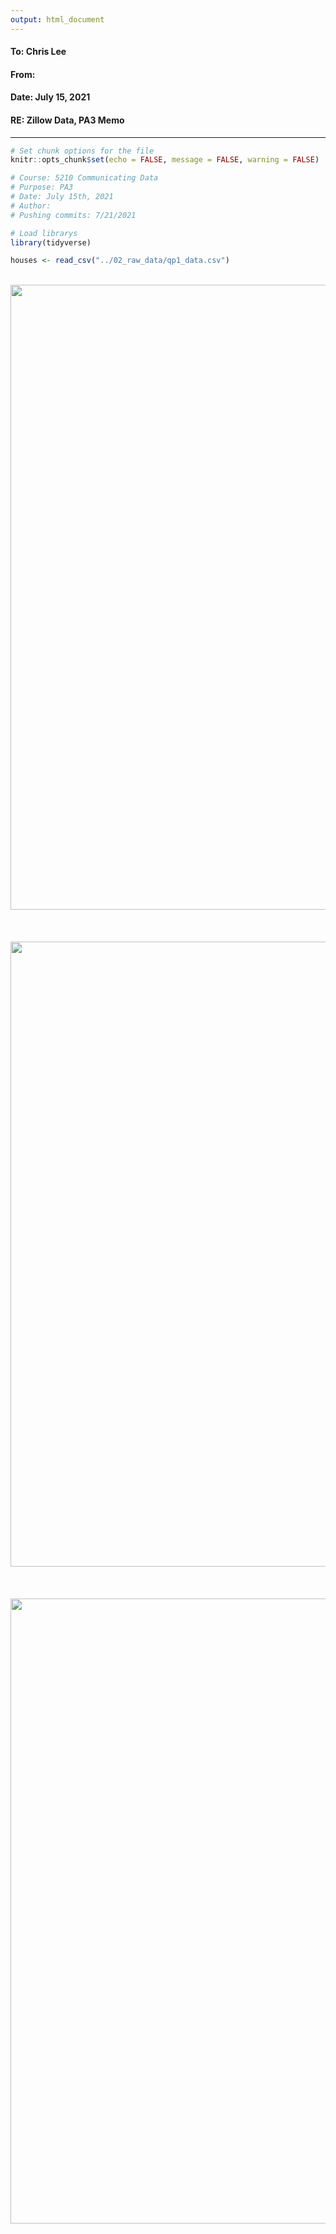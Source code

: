```yaml
---
output: html_document
---
```


#### **To: Chris Lee**  
  
#### **From:**  
  
#### **Date: July 15, 2021**   
  
#### **RE: Zillow Data, PA3 Memo**  

***

```r
# Set chunk options for the file
knitr::opts_chunk$set(echo = FALSE, message = FALSE, warning = FALSE)

```

```r
# Course: 5210 Communicating Data
# Purpose: PA3
# Date: July 15th, 2021
# Author:
# Pushing commits: 7/21/2021

```

```r
# Load librarys
library(tidyverse)
```

```r
houses <- read_csv("../02_raw_data/qp1_data.csv")
```


<br>
![](ViewSquarefoot.png){width=1000px}
<br>
<br>
<br>
<br>
![](ConditionYearrBuilt.png){width=1000px}
<br>
<br>
<br>
<br>
![](ConditionGradeYearBuilt.png){width=1000px}